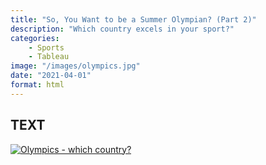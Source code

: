 ```yaml
---
title: "So, You Want to be a Summer Olympian? (Part 2)"
description: "Which country excels in your sport?"
categories: 
    - Sports
    - Tableau
image: "/images/olympics.jpg"
date: "2021-04-01"
format: html
---
```




## TEXT

::: {#viz1740998658445 .tableauPlaceholder style="position: relative"}
<noscript><a href='#'><img src="https://public.tableau.com/static/images/So/SoYouWanttobeaSummerOlympianPart22021/Olympics-whichcountry/1_rss.png" alt="Olympics - which country? " style="border: none"/></a></noscript>

<object class="tableauViz" style="display:none;">

<param name='host_url' value='https%3A%2F%2Fpublic.tableau.com%2F' /> <param name='embed_code_version' value='3' /> <param name='site_root' value='' /><param name='name' value='SoYouWanttobeaSummerOlympianPart22021&#47;Olympics-whichcountry' /><param name='tabs' value='no' /><param name='toolbar' value='yes' /><param name='static_image' value='https:&#47;&#47;public.tableau.com&#47;static&#47;images&#47;So&#47;SoYouWanttobeaSummerOlympianPart22021&#47;Olympics-whichcountry&#47;1.png' /> <param name='animate_transition' value='yes' /><param name='display_static_image' value='yes' /><param name='display_spinner' value='yes' /><param name='display_overlay' value='yes' /><param name='display_count' value='yes' /><param name='language' value='en-GB' />

</object>
:::

```{=html}
<script type='text/javascript'>
    var divElement = document.getElementById('viz1740998658445');
    var vizElement = divElement.getElementsByTagName('object')[0];
    var targetWidth = 800; // Set your target width
    var originalWidth = 827; // Original width
    var originalHeight = 2496; // Original height

    // Calculate scale ratio
    var scaleRatio = targetWidth / originalWidth;

    // Apply scale transformation
    vizElement.style.transform = 'scale(' + scaleRatio + ')';
    vizElement.style.transformOrigin = 'top left'; // Keep the scaling aligned to the top left
    vizElement.style.width = originalWidth + 'px'; // Maintain original width
    vizElement.style.height = originalHeight + 'px'; // Maintain original height
    vizElement.style.overflow = 'hidden'; // Hide any overflow

    var scriptElement = document.createElement('script');
    scriptElement.src = 'https://public.tableau.com/javascripts/api/viz_v1.js';
    vizElement.parentNode.insertBefore(scriptElement, vizElement);
</script>
```
